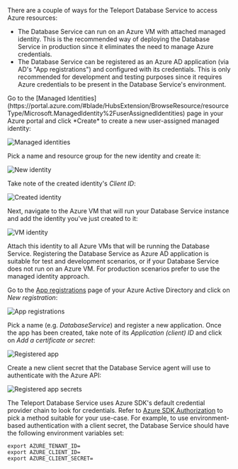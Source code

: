 There are a couple of ways for the Teleport Database Service to access Azure
resources:

- The Database Service can run on an Azure VM with attached managed identity. This
  is the recommended way of deploying the Database Service in production since
  it eliminates the need to manage Azure credentials.
- The Database Service can be registered as an Azure AD application (via AD's "App
  registrations") and configured with its credentials. This is only recommended
  for development and testing purposes since it requires Azure credentials to
  be present in the Database Service's environment.

<Tabs>
<TabItem label="Using managed identity">
  Go to the [Managed Identities](https://portal.azure.com/#blade/HubsExtension/BrowseResource/resourceType/Microsoft.ManagedIdentity%2FuserAssignedIdentities)
  page in your Azure portal and click *Create* to create a new user-assigned
  managed identity:

  ![Managed identities](../../../img/azure/managed-identities@2x.png)

  Pick a name and resource group for the new identity and create it:

  ![New identity](../../../img/database-access/guides/azure/new-identity.png)

  Take note of the created identity's *Client ID*:

  ![Created identity](../../../img/database-access/guides/azure/created-identity.png)

  Next, navigate to the Azure VM that will run your Database Service instance and
  add the identity you've just created to it:

  ![VM identity](../../../img/database-access/guides/azure/vm-identity.png)

  Attach this identity to all Azure VMs that will be running the Database
  Service.
</TabItem>
<TabItem label="Using app registrations">
  <Admonition type="note">
    Registering the Database Service as Azure AD application is suitable for
    test and development scenarios, or if your Database Service does not run on
    an Azure VM. For production scenarios prefer to use the managed identity
    approach.
  </Admonition>

  Go to the [App registrations](https://portal.azure.com/#blade/Microsoft_AAD_IAM/ActiveDirectoryMenuBlade/RegisteredApps)
  page of your Azure Active Directory and click on *New registration*:

  ![App registrations](../../../img/azure/app-registrations@2x.png)

  Pick a name (e.g. *DatabaseService*) and register a new application. Once the
  app has been created, take note of its *Application (client) ID* and click on
  *Add a certificate or secret*:

  ![Registered app](../../../img/database-access/guides/azure/registered-app@2x.png)

  Create a new client secret that the Database Service agent will use to
  authenticate with the Azure API:

  ![Registered app secrets](../../../img/azure/registered-app-secrets@2x.png)

  The Teleport Database Service uses Azure SDK's default credential provider chain to
  look for credentials. Refer to [Azure SDK Authorization](https://docs.microsoft.com/en-us/azure/developer/go/azure-sdk-authorization)
  to pick a method suitable for your use-case. For example, to use
  environment-based authentication with a client secret, the Database Service should
  have the following environment variables set:

  ```code
  export AZURE_TENANT_ID=
  export AZURE_CLIENT_ID=
  export AZURE_CLIENT_SECRET=
  ```
</TabItem>
</Tabs>
